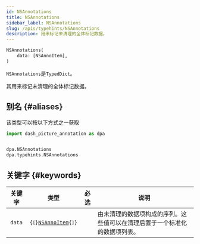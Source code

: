 ```yaml
---
id: NSAnnotations
title: NSAnnotations
sidebar_label: NSAnnotations
slug: /apis/typehints/NSAnnotations
description: 用来标记未清理的全体标记数据。
---
```




<APITopBar type="type" source="typehints.NSAnnotations" />

```python
NSAnnotations(
    data: [NSAnnoItem],
)
```

`NSAnnotations`是`TypedDict`。

其用来标记未清理的全体标记数据。

## 别名 {#aliases}

该类型可以按以下方式之一获取

```python
import dash_picture_annotation as dpa


dpa.NSAnnotations
dpa.typehints.NSAnnotations
```

## 关键字 {#keywords}

| 关键字 |                         类型                          |               必选                | <center>说明</center>                                                      |
| :----: | :---------------------------------------------------: | :-------------------------------: | :------------------------------------------------------------------------- |
| `data` | <code>{`[`}[NSAnnoItem](./NSAnnoItem.mdx){`]`}</code> | <InlineIcon icon={vsiCheckIcon}/> | 由未清理的数据项构成的序列。这些值可以在清理后置于一个标准化的数据项列表。 |
